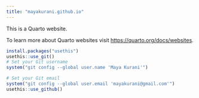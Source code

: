 ```yaml
---
title: "mayakurani.github.io"
---
```


This is a Quarto website.

To learn more about Quarto websites visit <https://quarto.org/docs/websites>.

```r
install.packages("usethis") 
usethis::use_git() 
# Set your Git username
system("git config --global user.name 'Maya Kurani'")

# Set your Git email
system("git config --global user.email 'mayakurani@gmail.com'")
usethis::use_github() 
```
